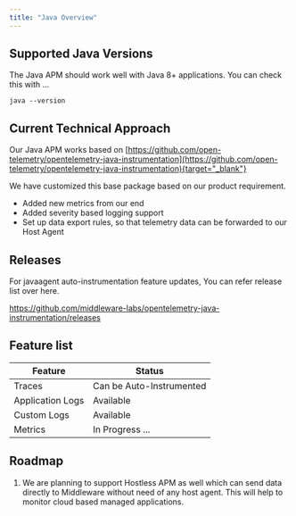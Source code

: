 ---
title: "Java Overview"
---
## Supported Java Versions

The Java APM should work well with Java 8+ applications.
You can check this with ...
```
java --version
```

## Current Technical Approach

Our Java APM  works based on [https://github.com/open-telemetry/opentelemetry-java-instrumentation](https://github.com/open-telemetry/opentelemetry-java-instrumentation){target="_blank"}

We have customized this base package based on our product requirement. 
* Added new metrics from our end
* Added severity based logging support
* Set up data export rules, so that telemetry data can be forwarded to our Host Agent

## Releases
For javaagent auto-instrumentation feature updates, You can refer release list over here.

https://github.com/middleware-labs/opentelemetry-java-instrumentation/releases

## Feature list

| Feature | Status |
| --- | ---|
| Traces | Can be Auto-Instrumented |
| Application Logs | Available |
| Custom Logs | Available |
| Metrics | In Progress ... |

## Roadmap

1. We are planning to support Hostless APM as well which can send data directly to Middleware without need of any host agent. 
This will help to monitor cloud based managed applications.

